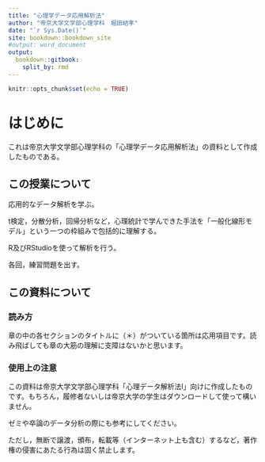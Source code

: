 ```yaml
---
title: "心理学データ応用解析法"
author: "帝京大学文学部心理学科　堀田結孝"
date: "`r Sys.Date()`"
site: bookdown::bookdown_site
#output: word_document
output: 
  bookdown::gitbook:
    split_by: rmd
---
```




```r
knitr::opts_chunk$set(echo = TRUE)
```

# はじめに {#introduction}

これは帝京大学文学部心理学科の「心理学データ応用解析法」の資料として作成したものである。  
  


## この授業について

応用的なデータ解析を学ぶ。  
  
t検定，分散分析，回帰分析など，心理統計で学んできた手法を「一般化線形モデル」という一つの枠組みで包括的に理解する。  
  
R及びRStudioを使って解析を行う。  
  
各回，練習問題を出す。


## この資料について

### 読み方

章の中の各セクションのタイトルに（＊）がついている箇所は応用項目です。読み飛ばしても章の大筋の理解に支障はないかと思います。

### 使用上の注意

この資料は帝京大学文学部心理学科「心理データ解析法Ⅰ」向けに作成したものです。もちろん，履修者ないしは帝京大学の学生はダウンロードして使って構いません。  
  
ゼミや卒論のデータ分析の際にも参考にしてください。  
  
ただし，無断で譲渡，頒布，転載等（インターネット上も含む）するなど，著作権の侵害にあたる行為は固く禁止します。  
  
  




